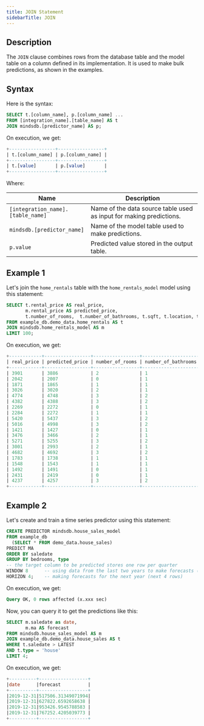 ```yaml
---
title: JOIN Statement
sidebarTitle: JOIN
---
```


## Description

The `JOIN` clause combines rows from the database table and the model table on a column defined in its implementation. It is used to make bulk predictions, as shown in the examples.

## Syntax

Here is the syntax:

```sql
SELECT t.[column_name], p.[column_name] ...
FROM [integration_name].[table_name] AS t
JOIN mindsdb.[predictor_name] AS p;
```

On execution, we get:

```sql
+-----------------+-----------------+
| t.[column_name] | p.[column_name] |
+-----------------+-----------------+
| t.[value]       | p.[value]       |
+-----------------+-----------------+
```

Where:

| Name                              | Description                                                         |
| --------------------------------- | ------------------------------------------------------------------- |
| `[integration_name].[table_name]` | Name of the data source table used as input for making predictions. |
| `mindsdb.[predictor_name]`        | Name of the model table used to make predictions.                   |
| `p.value`                         | Predicted value stored in the output table.                         |

## Example 1

Let's join the `home_rentals` table with the `home_rentals_model` model using
this statement:

```sql
SELECT t.rental_price AS real_price,
       m.rental_price AS predicted_price,
       t.number_of_rooms,  t.number_of_bathrooms, t.sqft, t.location, t.days_on_market
FROM example_db.demo_data.home_rentals AS t
JOIN mindsdb.home_rentals_model AS m
LIMIT 100;
```

On execution, we get:

```sql
+------------+-----------------+-----------------+---------------------+------+----------+----------------+
| real_price | predicted_price | number_of_rooms | number_of_bathrooms | sqft | location | days_on_market |
+------------+-----------------+-----------------+---------------------+------+----------+----------------+
| 3901       | 3886            | 2               | 1                   | 917  | great    | 13             |
| 2042       | 2007            | 0               | 1                   | 194  | great    | 10             |
| 1871       | 1865            | 1               | 1                   | 543  | poor     | 18             |
| 3026       | 3020            | 2               | 1                   | 503  | good     | 10             |
| 4774       | 4748            | 3               | 2                   | 1066 | good     | 13             |
| 4382       | 4388            | 3               | 2                   | 816  | poor     | 25             |
| 2269       | 2272            | 0               | 1                   | 461  | great    | 6              |
| 2284       | 2272            | 1               | 1                   | 333  | great    | 6              |
| 5420       | 5437            | 3               | 2                   | 1124 | great    | 9              |
| 5016       | 4998            | 3               | 2                   | 1204 | good     | 7              |
| 1421       | 1427            | 0               | 1                   | 538  | poor     | 43             |
| 3476       | 3466            | 2               | 1                   | 890  | good     | 6              |
| 5271       | 5255            | 3               | 2                   | 975  | great    | 6              |
| 3001       | 2993            | 2               | 1                   | 564  | good     | 13             |
| 4682       | 4692            | 3               | 2                   | 953  | good     | 10             |
| 1783       | 1738            | 1               | 1                   | 493  | poor     | 24             |
| 1548       | 1543            | 1               | 1                   | 601  | poor     | 47             |
| 1492       | 1491            | 0               | 1                   | 191  | good     | 12             |
| 2431       | 2419            | 0               | 1                   | 511  | great    | 1              |
| 4237       | 4257            | 3               | 2                   | 916  | poor     | 36             |
+------------+-----------------+-----------------+---------------------+------+----------+----------------+
```

## Example 2

Let's create and train a time series predictor using this statement:

```sql
CREATE PREDICTOR mindsdb.house_sales_model
FROM example_db
  (SELECT * FROM demo_data.house_sales)
PREDICT MA
ORDER BY saledate
GROUP BY bedrooms, type
-- the target column to be predicted stores one row per quarter
WINDOW 8      -- using data from the last two years to make forecasts (last 8 rows)
HORIZON 4;    -- making forecasts for the next year (next 4 rows)
```

On execution, we get:

```sql
Query OK, 0 rows affected (x.xxx sec)
```

Now, you can query it to get the predictions like this:

```sql
SELECT m.saledate as date,
       m.ma AS forecast
FROM mindsdb.house_sales_model AS m
JOIN example_db.demo_data.house_sales AS t
WHERE t.saledate > LATEST
AND t.type = 'house'
LIMIT 4;
```

On execution, we get:

```sql
+----------+------------------+
|date      |forecast          |
+----------+------------------+
|2019-12-31|517506.31349071994|
|2019-12-31|627822.6592658638 |
|2019-12-31|953426.9545788583 |
|2019-12-31|767252.4205039773 |
+----------+------------------+
```
